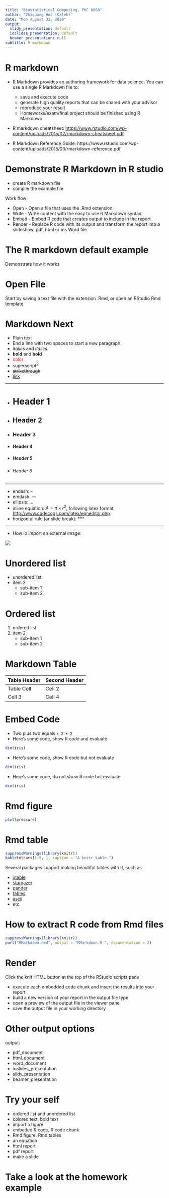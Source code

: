 ```yaml
---
title: "Biostatistical Computing, PHC 6068"
author: "Zhiguang Huo (Caleb)"
date: "Mon August 31, 2020"
output:
  slidy_presentation: default
  ioslides_presentation: default
  beamer_presentation: null
subtitle: R markdown
---
```




R markdown
===

- R Markdown provides an authoring framework for data science. You can use a single R Markdown file to:
   - save and execute code
   - generate high quality reports that can be shared with your advisor
   - reproduce your result
   - Homeworks/exam/final project should be finished using R Markdown.

- R markdown cheatsheet: [https://www.rstudio.com/wp-content/uploads/2015/02/rmarkdown-cheatsheet.pdf](https://www.rstudio.com/wp-content/uploads/2015/02/rmarkdown-cheatsheet.pdf)

- R Markdown Reference Guide:
https://www.rstudio.com/wp-content/uploads/2015/03/rmarkdown-reference.pdf

Demonstrate R Markdown in R studio
===

- create R markdown file
- compile the example file

Work flow:

- Open - Open a file that uses the .Rmd extension.
- Write - Write content with the easy to use R Markdown syntax.
- Embed - Embed R code that creates output to include in the report.
- Render - Replace R code with its output and transform the report into a slideshow, pdf, html or ms Word file.


The R markdown default example
===

Demonstrate how it works


Open File
===

Start by saving a text file with the extension .Rmd, or open an RStudio Rmd template


Markdown Next
===

- Plain text
- End a line with two spaces to start a new paragraph.
- *italics* and _italics_
- **bold** and __bold__
- <span style="color:red">color</span>
- superscript^2^
- ~~strikethrough~~
- [link](www.rstudio.com)

***

- # Header 1
- ## Header 2
- ### Header 3
- #### Header 4
- ##### Header 5
- ###### Header 6

***

- endash: --
- emdash: ---
- ellipsis: ...
- inline equation: $A = \pi \times r^{2}$, following latex format [http://www.codecogs.com/latex/eqneditor.php](http://www.codecogs.com/latex/eqneditor.php)
- horizontal rule (or slide break): ***

***

- How io import an external image: 

![](https://caleb-huo.github.io/teaching/2018FALL/logo.png) 


Unordered list
===

* unordered list
* item 2
    + sub-item 1
    + sub-item 2


Ordered list
===

1. ordered list
2. item 2
    + sub-item 1
    + sub-item 2
    

Markdown Table
===

Table Header  | Second Header
------------- | -------------
Table Cell    | Cell 2
Cell 3        | Cell 4


Embed Code 
===

- Two plus two equals `r 2 + 2`
- Here’s some code, show R code and evaluate
```r
dim(iris)
```
- Here’s some code, show R code but not evaluate
```r
dim(iris)
```

- Here’s some code, do not show R code but evaluate
```r
dim(iris)
```



Rmd figure
===

```r
plot(pressure)
```

Rmd table
===

```r
suppressWarnings(library(knitr))
kable(mtcars[1:5, ], caption = "A knitr kable.")
```

Several packages support making beautiful tables with R, such as

* [xtable](https://cran.r-project.org/web/packages/xtable/)
* [stargazer](https://cran.r-project.org/web/packages/stargazer/)
* [pander](http://rapporter.github.io/pander/)
* [tables](https://cran.r-project.org/web/packages/tables/)
* [ascii](http://eusebe.github.io/ascii/)
* etc.


How to extract R code from Rmd files
=== 

```r
suppressWarnings(library(knitr))
purl("RMarkdown.rmd", output = "RMarkdown.R ", documentation = 2)
```


Render
=== 
Click the knit HTML button at the top of the RStudio scripts pane

- execute each embedded code chunk and insert the results into your report
- build a new version of your report in the output file type
- open a preview of the output file in the viewer pane
- save the output file in your working directory 
 

Other output options
===
output:

- pdf_document
- html_document
- word_document
- ioslides_presentation
- slidy_presentation
- beamer_presentation



Try your self
===

- ordered list and unordered list
- colored text, bold text
- import a figure
- embeded R code, R code chunk
- Rmd figure, Rmd tables
- an equation
- html report
- pdf report
- make a slide 

Take a look at the homework example
===